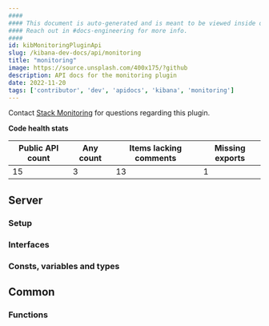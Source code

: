 ```yaml
---
####
#### This document is auto-generated and is meant to be viewed inside our experimental, new docs system.
#### Reach out in #docs-engineering for more info.
####
id: kibMonitoringPluginApi
slug: /kibana-dev-docs/api/monitoring
title: "monitoring"
image: https://source.unsplash.com/400x175/?github
description: API docs for the monitoring plugin
date: 2022-11-20
tags: ['contributor', 'dev', 'apidocs', 'kibana', 'monitoring']
---
```




Contact [Stack Monitoring](https://github.com/orgs/elastic/teams/stack-monitoring-ui) for questions regarding this plugin.

**Code health stats**

| Public API count  | Any count | Items lacking comments | Missing exports |
|-------------------|-----------|------------------------|-----------------|
| 15 | 3 | 13 | 1 |

## Server

### Setup
<DocDefinitionList data={[monitoringObj.server.setup]}/>

### Interfaces
<DocDefinitionList data={monitoringObj.server.interfaces}/>

### Consts, variables and types
<DocDefinitionList data={monitoringObj.server.misc}/>

## Common

### Functions
<DocDefinitionList data={monitoringObj.common.functions}/>

